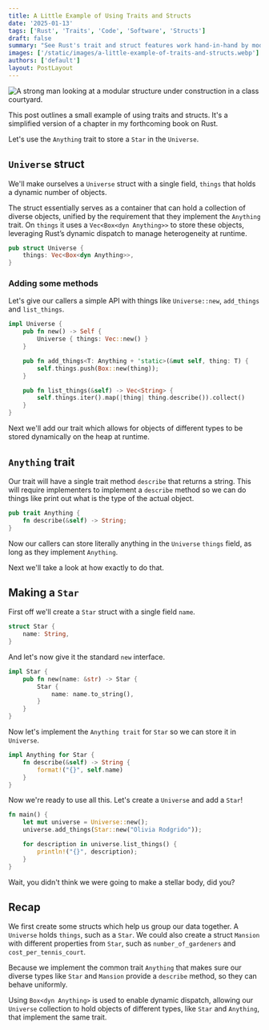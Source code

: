```yaml
---
title: A Little Example of Using Traits and Structs
date: '2025-01-13'
tags: ['Rust', 'Traits', 'Code', 'Software', 'Structs']
draft: false
summary: "See Rust's trait and struct features work hand-in-hand by modeling the entire universe."
images: ['/static/images/a-little-example-of-traits-and-structs.webp']
authors: ['default']
layout: PostLayout
---
```


<Image
  className="rounded-md shadow-md"
  src="/static/images/a-little-example-of-traits-and-structs.webp"
  alt="A strong man looking at a modular structure under construction in a class courtyard."
  height={800}
  width={1200}
/>

This post outlines a small example of using traits and structs. It's a simplified version of a chapter in my forthcoming book on Rust.

Let's use the `Anything` trait to store a `Star` in the `Universe`.

## `Universe` struct

We'll make ourselves a `Universe` struct with a single field, `things` that holds a dynamic number of objects.

The struct essentially serves as a container that can hold a collection of diverse objects, unified by the requirement that they implement the `Anything` trait. On `things` it uses a `Vec<Box<dyn Anything>>` to store these objects, leveraging Rust’s dynamic dispatch to manage heterogeneity at runtime.

```rust
pub struct Universe {
    things: Vec<Box<dyn Anything>>,
}
```

### Adding some methods

Let's give our callers a simple API with things like `Universe::new`, `add_things` and `list_things`.

```rust
impl Universe {
    pub fn new() -> Self {
        Universe { things: Vec::new() }
    }

    pub fn add_things<T: Anything + 'static>(&mut self, thing: T) {
        self.things.push(Box::new(thing));
    }

    pub fn list_things(&self) -> Vec<String> {
        self.things.iter().map(|thing| thing.describe()).collect()
    }
}
```

Next we'll add our trait which allows for objects of different types to be stored dynamically on the heap at runtime.

## `Anything` trait

Our trait will have a single trait method `describe` that returns a string. This will require implementers to implement a `describe` method so we can do things like print out what is the type of the actual object.

```rust
pub trait Anything {
    fn describe(&self) -> String;
}
```

Now our callers can store literally anything in the `Universe` `things` field, as long as they implement `Anything`.

Next we'll take a look at how exactly to do that.

## Making a `Star`

First off we'll create a `Star` struct with a single field `name`.

```rust
struct Star {
    name: String,
}
```

And let's now give it the standard `new` interface.

```rust
impl Star {
    pub fn new(name: &str) -> Star {
        Star {
            name: name.to_string(),
        }
    }
}
```

Now let's implement the `Anything trait` for `Star` so we can store it in `Universe`.

```rust
impl Anything for Star {
    fn describe(&self) -> String {
        format!("{}", self.name)
    }
}
```

Now we're ready to use all this. Let's create a `Universe` and add a `Star`!

```rust
fn main() {
    let mut universe = Universe::new();
    universe.add_things(Star::new("Olivia Rodgrido"));

    for description in universe.list_things() {
        println!("{}", description);
    }
}
```

Wait, you didn't think we were going to make a stellar body, did you?

## Recap

We first create some structs which help us group our data together. A `Universe` holds `things`, such as a `Star`. We could also create a struct `Mansion` with different properties from `Star`, such as `number_of_gardeners` and `cost_per_tennis_court`.

Because we implement the common trait `Anything` that makes sure our diverse types like `Star` and `Mansion` provide a `describe` method, so they can behave uniformly.

Using `Box<dyn Anything>` is used to enable dynamic dispatch, allowing our `Universe` collection to hold objects of different types, like `Star` and `Anything`, that implement the same trait.

<BlogNewsletterForm />
